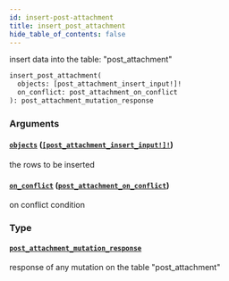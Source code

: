 ```yaml
---
id: insert-post-attachment
title: insert_post_attachment
hide_table_of_contents: false
---
```


insert data into the table: "post_attachment"

```graphql
insert_post_attachment(
  objects: [post_attachment_insert_input!]!
  on_conflict: post_attachment_on_conflict
): post_attachment_mutation_response
```

### Arguments

#### [`objects`](#) ([`[post_attachment_insert_input!]!`](../inputs/post-attachment-insert-input))

the rows to be inserted

#### [`on_conflict`](#) ([`post_attachment_on_conflict`](../inputs/post-attachment-on-conflict))

on conflict condition

### Type

#### [`post_attachment_mutation_response`](../objects/post-attachment-mutation-response)

response of any mutation on the table "post_attachment"
